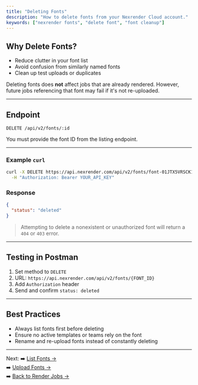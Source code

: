 ```yaml
---
title: "Deleting Fonts"
description: "How to delete fonts from your Nexrender Cloud account."
keywords: ["nexrender fonts", "delete font", "font cleanup"]
---
```


## Why Delete Fonts?

- Reduce clutter in your font list
- Avoid confusion from similarly named fonts
- Clean up test uploads or duplicates

Deleting fonts does **not** affect jobs that are already rendered. However, future jobs referencing that font may fail if it's not re-uploaded.

---

## Endpoint

```http
DELETE /api/v2/fonts/:id
```

You must provide the font ID from the listing endpoint.

---

### Example `curl`

```bash
curl -X DELETE https://api.nexrender.com/api/v2/fonts/font-01JTX5VRSCK11DZ8AQT90F6BRP \
  -H "Authorization: Bearer YOUR_API_KEY"
```

### Response

```json
{
  "status": "deleted"
}
```

> Attempting to delete a nonexistent or unauthorized font will return a `404` or `403` error.

---

## Testing in Postman

1. Set method to `DELETE`
2. URL: `https://api.nexrender.com/api/v2/fonts/{FONT_ID}`
3. Add `Authorization` header
4. Send and confirm `status: deleted`

---

## Best Practices

- Always list fonts first before deleting
- Ensure no active templates or teams rely on the font
- Rename and re-upload fonts instead of constantly deleting

---

Next:
➡️ [List Fonts →](../fonts/list)  
➡️ [Upload Fonts →](../fonts/upload)  
➡️ [Back to Render Jobs →](../jobs/creating-jobs)
